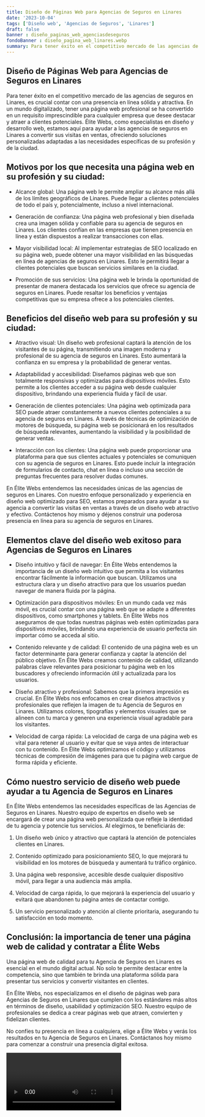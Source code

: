 ```yaml
---
title: Diseño de Páginas Web para Agencias de Seguros en Linares
date: '2023-10-04'
tags: ['Diseño web', 'Agencias de Seguros', 'Linares']
draft: false
banner : diseño_paginas_web_agenciasdeseguros
fondoBanner : diseño_pagina_web_linares.webp
summary: Para tener éxito en el competitivo mercado de las agencias de seguros en Linares, es crucial contar con una presencia en línea sólida y atractiva. En un mundo digitalizado, tener una página web profesional se ha convertido en un requisito imprescindible para cualquier empresa que desee destacar y atraer a clientes potenciales. Élite Webs, como especialistas en diseño y desarrollo web, estamos aquí para ayudar a las agencias de seguros en Linares a convertir sus visitas en ventas, ofreciendo soluciones personalizadas adaptadas a las necesidades específicas de su profesión y de la ciudad.
---
```


## Diseño de Páginas Web para Agencias de Seguros en Linares

Para tener éxito en el competitivo mercado de las agencias de seguros en Linares, es crucial contar con una presencia en línea sólida y atractiva. En un mundo digitalizado, tener una página web profesional se ha convertido en un requisito imprescindible para cualquier empresa que desee destacar y atraer a clientes potenciales. Élite Webs, como especialistas en diseño y desarrollo web, estamos aquí para ayudar a las agencias de seguros en Linares a convertir sus visitas en ventas, ofreciendo soluciones personalizadas adaptadas a las necesidades específicas de su profesión y de la ciudad.

## Motivos por los que necesita una página web en su profesión y su ciudad:

- Alcance global: Una página web le permite ampliar su alcance más allá de los límites geográficos de Linares. Puede llegar a clientes potenciales de todo el país y, potencialmente, incluso a nivel internacional.

- Generación de confianza: Una página web profesional y bien diseñada crea una imagen sólida y confiable para su agencia de seguros en Linares. Los clientes confían en las empresas que tienen presencia en línea y están dispuestos a realizar transacciones con ellas.

- Mayor visibilidad local: Al implementar estrategias de SEO localizado en su página web, puede obtener una mayor visibilidad en las búsquedas en línea de agencias de seguros en Linares. Esto le permitirá llegar a clientes potenciales que buscan servicios similares en la ciudad.

- Promoción de sus servicios: Una página web le brinda la oportunidad de presentar de manera destacada los servicios que ofrece su agencia de seguros en Linares. Puede resaltar los beneficios y ventajas competitivas que su empresa ofrece a los potenciales clientes.

## Beneficios del diseño web para su profesión y su ciudad:

- Atractivo visual: Un diseño web profesional captará la atención de los visitantes de su página, transmitiendo una imagen moderna y profesional de su agencia de seguros en Linares. Esto aumentará la confianza en su empresa y la probabilidad de generar ventas.

- Adaptabilidad y accesibilidad: Diseñamos páginas web que son totalmente responsivas y optimizadas para dispositivos móviles. Esto permite a los clientes acceder a su página web desde cualquier dispositivo, brindando una experiencia fluida y fácil de usar.

- Generación de clientes potenciales: Una página web optimizada para SEO puede atraer constantemente a nuevos clientes potenciales a su agencia de seguros en Linares. A través de técnicas de optimización de motores de búsqueda, su página web se posicionará en los resultados de búsqueda relevantes, aumentando la visibilidad y la posibilidad de generar ventas.

- Interacción con los clientes: Una página web puede proporcionar una plataforma para que sus clientes actuales y potenciales se comuniquen con su agencia de seguros en Linares. Esto puede incluir la integración de formularios de contacto, chat en línea o incluso una sección de preguntas frecuentes para resolver dudas comunes.

En Élite Webs entendemos las necesidades únicas de las agencias de seguros en Linares. Con nuestro enfoque personalizado y experiencia en diseño web optimizado para SEO, estamos preparados para ayudar a su agencia a convertir las visitas en ventas a través de un diseño web atractivo y efectivo. Contáctenos hoy mismo y déjenos construir una poderosa presencia en línea para su agencia de seguros en Linares.

<GifSeo />

<Cta />

## Elementos clave del diseño web exitoso para Agencias de Seguros en Linares

- Diseño intuitivo y fácil de navegar: En Élite Webs entendemos la importancia de un diseño web intuitivo que permita a los visitantes encontrar fácilmente la información que buscan. Utilizamos una estructura clara y un diseño atractivo para que los usuarios puedan navegar de manera fluida por la página.

- Optimización para dispositivos móviles: En un mundo cada vez más móvil, es crucial contar con una página web que se adapte a diferentes dispositivos, como smartphones y tablets. En Élite Webs nos aseguramos de que todas nuestras páginas web estén optimizadas para dispositivos móviles, brindando una experiencia de usuario perfecta sin importar cómo se acceda al sitio.

- Contenido relevante y de calidad: El contenido de una página web es un factor determinante para generar confianza y captar la atención del público objetivo. En Élite Webs creamos contenido de calidad, utilizando palabras clave relevantes para posicionar tu página web en los buscadores y ofreciendo información útil y actualizada para los usuarios.

- Diseño atractivo y profesional: Sabemos que la primera impresión es crucial. En Élite Webs nos enfocamos en crear diseños atractivos y profesionales que reflejen la imagen de tu Agencia de Seguros en Linares. Utilizamos colores, tipografías y elementos visuales que se alineen con tu marca y generen una experiencia visual agradable para los visitantes.

- Velocidad de carga rápida: La velocidad de carga de una página web es vital para retener al usuario y evitar que se vaya antes de interactuar con tu contenido. En Élite Webs optimizamos el código y utilizamos técnicas de compresión de imágenes para que tu página web cargue de forma rápida y eficiente.

## Cómo nuestro servicio de diseño web puede ayudar a tu Agencia de Seguros en Linares

En Élite Webs entendemos las necesidades específicas de las Agencias de Seguros en Linares. Nuestro equipo de expertos en diseño web se encargará de crear una página web personalizada que refleje la identidad de tu agencia y potencie tus servicios. Al elegirnos, te beneficiarás de:

1. Un diseño web único y atractivo que captará la atención de potenciales clientes en Linares.

2. Contenido optimizado para posicionamiento SEO, lo que mejorará tu visibilidad en los motores de búsqueda y aumentará tu tráfico orgánico.

3. Una página web responsive, accesible desde cualquier dispositivo móvil, para llegar a una audiencia más amplia.

4. Velocidad de carga rápida, lo que mejorará la experiencia del usuario y evitará que abandonen tu página antes de contactar contigo.

5. Un servicio personalizado y atención al cliente prioritaria, asegurando tu satisfacción en todo momento.

## Conclusión: la importancia de tener una página web de calidad y contratar a Élite Webs

Una página web de calidad para tu Agencia de Seguros en Linares es esencial en el mundo digital actual. No solo te permite destacar entre la competencia, sino que también te brinda una plataforma sólida para presentar tus servicios y convertir visitantes en clientes.

En Élite Webs, nos especializamos en el diseño de páginas web para Agencias de Seguros en Linares que cumplen con los estándares más altos en términos de diseño, usabilidad y optimización SEO. Nuestro equipo de profesionales se dedica a crear páginas web que atraen, convierten y fidelizan clientes.

No confíes tu presencia en línea a cualquiera, elige a Élite Webs y verás los resultados en tu Agencia de Seguros en Linares. Contáctanos hoy mismo para comenzar a construir una presencia digital exitosa.

<Video />

<CtaBot job='Agencias de Seguros' city='Linares'/>

<Gmaps query='Linares+españa+maps' />